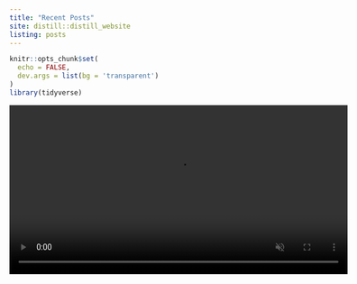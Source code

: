 ```yaml
---
title: "Recent Posts"
site: distill::distill_website
listing: posts
---
```


```r
knitr::opts_chunk$set(
  echo = FALSE,
  dev.args = list(bg = 'transparent')
)
library(tidyverse)
```

<video autoplay loop muted playsinline height="300">
  <source src="images/lik.mp4" type="video/mp4">
</video>